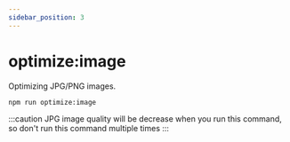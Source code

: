 ```yaml
---
sidebar_position: 3
---
```


# optimize:image

Optimizing JPG/PNG images.

```bash
npm run optimize:image
```

:::caution
JPG image quality will be decrease when you run this command, so don't run this command multiple times
:::